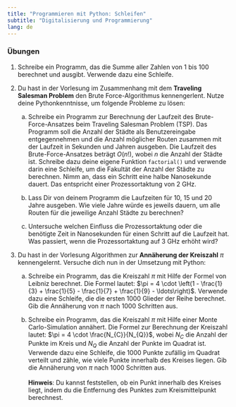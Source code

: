 ```yaml
---
title: "Programmieren mit Python: Schleifen"
subtitle: "Digitalisierung und Programmierung"
lang: de
---
```


### Übungen

1.  Schreibe ein Programm, das die Summe aller Zahlen von 1 bis 100 berechnet und ausgibt. Verwende dazu eine Schleife.

2.  Du hast in der Vorlesung im Zusammenhang mit dem **Traveling Salesman Problem** den Brute Force-Algorithmus kennengerlent. Nutze deine Pythonkenntnisse, um folgende Probleme zu lösen:

    a.  Schreibe ein Programm zur Berechnung der Laufzeit des Brute-Force-Ansatzes beim Traveling Salesman Problem (TSP). Das Programm soll die Anzahl der Städte als Benutzereingabe entgegennehmen und die Anzahl möglicher Routen zusammen mit der Laufzeit in Sekunden und Jahren ausgeben. Die Laufzeit des Brute-Force-Ansatzes beträgt $O(n!)$, wobei $n$ die Anzahl der Städte ist. Schreibe dazu deine eigene Funktion `factorial()` und verwende darin eine Schleife, um die Fakultät der Anzahl der Städte zu berechnen. Nimm an, dass ein Schritt eine halbe Nanosekunde dauert. Das entspricht einer Prozessortaktung von 2 GHz.

    b.  Lass Dir von deinem Programm die Laufzeiten für 10, 15 und 20 Jahre ausgeben. Wie viele Jahre würde es jeweils dauern, um alle Routen für die jeweilige Anzahl Städte zu berechnen?

    c.  Untersuche welchen Einfluss die Prozessortaktung oder die benötigte Zeit in Nanosekunden für einen Schritt auf die Laufzeit hat. Was passiert, wenn die Prozessortaktung auf 3 GHz erhöht wird?

3.  Du hast in der Vorlesung Algorithmen zur **Annäherung der Kreiszahl** $\pi$ kennengelernt. Versuche dich nun in der Umsetzung mit Python:

    a.  Schreibe ein Programm, das die Kreiszahl $\pi$ mit Hilfe der Formel von Leibniz berechnet. Die Formel lautet: $\pi = 4 \cdot \left(1 - \frac{1}{3} + \frac{1}{5} - \frac{1}{7} + \frac{1}{9} - \ldots\right)$. Verwende dazu eine Schleife, die die ersten 1000 Glieder der Reihe berechnet. Gib die Annäherung von $\pi$ nach 1000 Schritten aus.

    b.  Schreibe ein Programm, das die Kreiszahl $\pi$ mit Hilfe einer Monte Carlo-Simulation annähert. Die Formel zur Berechnung der Kreiszahl lautet: $\pi = 4 \cdot \frac{N_{C}}{N_{Q}}$, wobei $N_{C}$ die Anzahl der Punkte im Kreis und $N_{Q}$ die Anzahl der Punkte im Quadrat ist. Verwende dazu eine Schleife, die 1000 Punkte zufällig im Quadrat verteilt und zähle, wie viele Punkte innerhalb des Kreises liegen. Gib die Annäherung von $\pi$ nach 1000 Schritten aus.\
        \
        **Hinweis**: Du kannst feststellen, ob ein Punkt innerhalb des Kreises liegt, indem du die Entfernung des Punktes zum Kreismittelpunkt berechnest.
